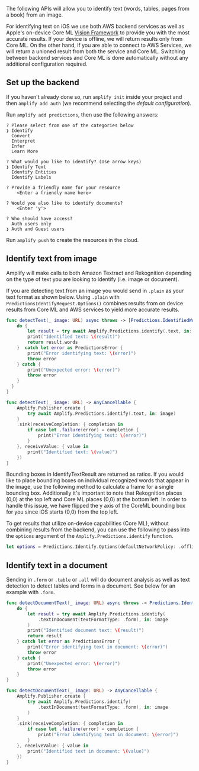 The following APIs will allow you to identify text (words, tables, pages from a book) from an image.

For identifying text on iOS we use both AWS backend services as well as Apple's on-device Core ML [Vision Framework](https://developer.apple.com/documentation/vision) to provide you with the most accurate results.  If your device is offline, we will return results only from Core ML.  On the other hand, if you are able to connect to AWS Services, we will return a unioned result from both the service and Core ML.  Switching between backend services and Core ML is done automatically without any additional configuration required.

## Set up the backend

If you haven't already done so, run `amplify init` inside your project and then `amplify add auth` (we recommend selecting the *default configuration*).

Run `amplify add predictions`, then use the following answers:

```console
? Please select from one of the categories below
❯ Identify
  Convert
  Interpret
  Infer
  Learn More

? What would you like to identify? (Use arrow keys)
❯ Identify Text
  Identify Entities
  Identify Labels

? Provide a friendly name for your resource
    <Enter a friendly name here>

? Would you also like to identify documents?
    <Enter 'y'> 

? Who should have access?
  Auth users only
❯ Auth and Guest users
```

Run `amplify push` to create the resources in the cloud.

## Identify text from image

Amplify will make calls to both Amazon Textract and Rekognition depending on the type of text you are looking to identify (i.e. image or document).

If you are detecting text from an image you would send in `.plain` as your text format as shown below.  Using `.plain` with `PredictionsIdentifyRequest.Options()` combines results from on device results from Core ML and AWS services to yield more accurate results.

<BlockSwitcher>

<Block name="Async/Await">

```swift
func detectText(_ image: URL) async throws -> [Predictions.IdentifiedWord]? {
    do {
        let result = try await Amplify.Predictions.identify(.text, in: image)
        print("Identified text: \(result)")
        return result.words
    }  catch let error as PredictionsError {
        print("Error identifying text: \(error)")
        throw error
    } catch {
        print("Unexpected error: \(error)")
        throw error
    }
  }
}
```

</Block>

<Block name="Combine">

```swift
func detectText(_ image: URL) -> AnyCancellable {
    Amplify.Publisher.create {
        try await Amplify.Predictions.identify(.text, in: image)
    }
    .sink(receiveCompletion: { completion in
        if case let .failure(error) = completion {
            print("Error identifying text: \(error)")
        }
    }, receiveValue: { value in
        print("Identified text: \(value)")
    })
}
```

</Block>

</BlockSwitcher>

<Callout>
Bounding boxes in IdentifyTextResult are returned as ratios. If you would like to place bounding boxes on individual recognized words that appear in the image, use the following method to calculate a frame for a single bounding box.
Additionally it's important to note that Rekognition places (0,0) at the top left and Core ML places (0,0) at the bottom left. In order to handle this issue, we have flipped the y axis of the CoreML bounding box for you since iOS starts (0,0) from the top left.
</Callout>





To get results that utilize on-device capabilities (Core ML), without combining results from the backend, you can use the following to pass into the `options` argument of the `Amplify.Predictions.identify` function.
```swift
let options = Predictions.Identify.Options(defaultNetworkPolicy: .offline)
```

## Identify text in a document

Sending in `.form` or `.table` or `.all` will do document analysis as well as text detection to detect tables and forms in a document. See below for an example with `.form`.

<BlockSwitcher>

<Block name="Async/Await">

```swift
func detectDocumentText(_ image: URL) async throws -> Predictions.Identify.DocumentText.Result {
    do {
        let result = try await Amplify.Predictions.identify(
            .textInDocument(textFormatType: .form), in: image
        )
        print("Identified document text: \(result)")
        return result
    } catch let error as PredictionsError {
        print("Error identifying text in document: \(error)")
        throw error
    } catch {
        print("Unexpected error: \(error)")
        throw error
    }
}
```

</Block>

<Block name="Combine">

```swift
func detectDocumentText(_ image: URL) -> AnyCancellable {
    Amplify.Publisher.create {
        try await Amplify.Predictions.identify(
            .textInDocument(textFormatType: .form), in: image
        )
    }
    .sink(receiveCompletion: { completion in
        if case let .failure(error) = completion {
            print("Error identifying text in document: \(error)")
        }
    }, receiveValue: { value in
        print("Identified text in document: \(value)")
    })
}
```

</Block>

</BlockSwitcher>
